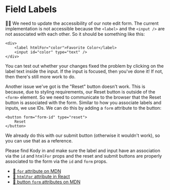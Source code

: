 # Field Labels

<EpicVideo url="https://www.epicweb.dev/workshops/professional-web-forms/accessibility/fixing-form-reset-button-and-accessibility-issues" />

👨‍💼 We need to update the accessibility of our note edit form. The current
implementation is not accessible because the `<label>` and the `<input />` are
not associated with each other. So it should be something like this:

```tsx
<div>
	<label htmlFor="color">Favorite Color</label>
	<input id="color" type="text" />
</div>
```

You can test out whether your changes fixed the problem by clicking on the label
text inside the input. If the input is focused, then you've done it! If not,
then there's still more work to do.

Another issue we've got is the "Reset" button doesn't work. This is because, due
to styling requirements, our Reset button is outside of the `<form>` element.
So we need to communicate to the browser that the Reset button is associated
with the form. Similar to how you associate labels and inputs, we use IDs. We
can do this by adding a `form` attribute to the button:

```tsx
<button form="form-id" type="reset">
	Reset
</button>
```

We already do this with our submit button (otherwise it wouldn't work), so you
can use that as a reference.

Please find Kody in <InlineFile file="app/routes/users+/$username_+/notes.$noteId_.edit.tsx" />
and make sure the label and input have an association via the `id` and `htmlFor`
props and the reset and submit buttons are properly associated to the form via
the `id` and `form` props.

- [📜 `for` attribute on MDN](https://developer.mozilla.org/en-US/docs/Web/HTML/Attributes/for)
- [📜 `htmlFor` attribute in React](https://react.dev/reference/react-dom/components/common#common-props)
- [📜 button `form` attributes on MDN](https://developer.mozilla.org/en-US/docs/Web/HTML/Element/button#attributes)
